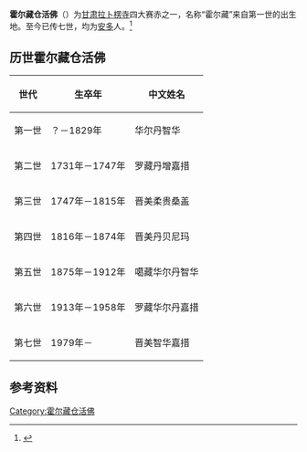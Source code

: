 {{refimprove|time=2017-08-05T11:54:04+00:00}}
'''霍尔藏仓活佛'''（{{bo|z=ཧོར་ཚང་ཚང|w=hor tshang tshang}}）为[[甘肃|甘肃]][[拉卜楞寺|拉卜楞寺]]四大赛赤之一，名称“霍尔藏”来自第一世的出生地。至今已传七世，均为[[安多|安多]]人。<ref>{{cite book|title=《拉卜楞寺活佛世系》|chapter=霍尔藏赛赤世系|author=扎扎|publisher=甘肃民族出版社}}</ref>

== 历世霍尔藏仓活佛 ==
{| class="wikitable" 
|- 
! 世代
! 生卒年
! 中文姓名
|-
| 第一世
| ？－1829年
| 华尔丹智华
|-
| 第二世
| 1731年－1747年
| 罗藏丹增嘉措
|-
| 第三世
| 1747年－1815年
| 晋美柔贵桑盖
|-
| 第四世
| 1816年－1874年
| 晋美丹贝尼玛
|-
| 第五世
| 1875年－1912年
| 噶藏华尔丹智华
|-
| 第六世
| 1913年－1958年
| 罗藏华尔丹嘉措
|-
| 第七世
| 1979年－
| 晋美智华嘉措
|}

== 参考资料 ==
{{reflist}}

{{藏传佛教活佛}}
{{佛教小作品}}
[[Category:霍尔藏仓活佛|Category:霍尔藏仓活佛]]